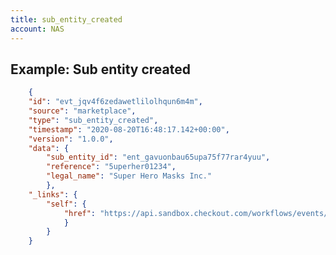 ```yaml
---
title: sub_entity_created
account: NAS
---
```


## Example: Sub entity created

```json
    {
    "id": "evt_jqv4f6zedawetlilolhqun6m4m",
    "source": "marketplace",
    "type": "sub_entity_created",
    "timestamp": "2020-08-20T16:48:17.142+00:00",
    "version": "1.0.0",
    "data": {
        "sub_entity_id": "ent_gavuonbau65upa75f77rar4yuu",
        "reference": "5uperher01234",
        "legal_name": "Super Hero Masks Inc."
        },
    "_links": {
        "self": {
            "href": "https://api.sandbox.checkout.com/workflows/events/evt_jqv4f6zedawetlilolhqun6m4m"
            }
        }
    }
```
